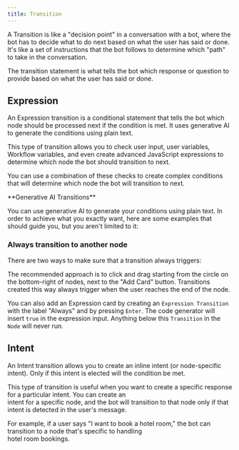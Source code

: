 ```yaml
---
title: Transition
---
```


A Transition is like a "decision point" in a conversation with a bot, where the bot has to decide what to do next based on what the user has said or done. It's like a set of instructions that the bot follows to determine which "path" to take in the conversation.

The transition statement is what tells the bot which response or question to provide based on what the user has said or done.

## Expression

An Expression transition is a conditional statement that tells the bot which node should be processed next if the condition is met. It uses generative AI to generate the conditions using plain text.

This type of transition allows you to check user input, user variables, Workflow variables, and even create advanced JavaScript expressions to determine which node the bot should transition to next.

You can use a combination of these checks to create complex conditions that will determine which node the bot will transition to next.

<Note>
**Generative AI Transitions**

You can use generative AI to generate your conditions using plain text. In order to achieve what you exactly want, here are some examples that should guide you, but you aren't limited to it:
</Note>

### Always transition to another node

There are two ways to make sure that a transition always triggers:

The recommended approach is to click and drag starting from the circle on the bottom-right of nodes, next to the "Add Card" button. Transitions created this way always trigger when the user reaches the end of the node.

You can also add an Expression card by creating an `Expression Transition` with the label "Always" and by pressing `Enter`. The code generator will insert `true` in the expression input. Anything below this `Transition` in the `Node` will never run.

## Intent

An Intent transition allows you to create an inline intent (or node-specific intent). Only if this intent is elected will the condition be met.

This type of transition is useful when you want to create a specific response for a particular intent. You can create an\
intent for a specific node, and the bot will transition to that node only if that intent is detected in the user's message.

For example, if a user says "I want to book a hotel room," the bot can transition to a node that's specific to handling\
hotel room bookings.
